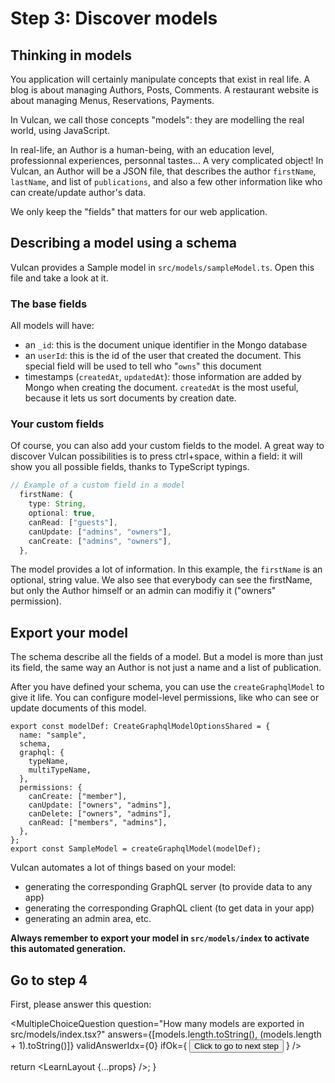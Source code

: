 
# Step 3: Discover models

## Thinking in models

You application will certainly manipulate concepts that exist in real life.
A blog is about managing Authors, Posts, Comments.
A restaurant website is about managing Menus, Reservations, Payments.

In Vulcan, we call those concepts "models": they are modelling the real world, using JavaScript.

In real-life, an Author is a human-being, with an education level, professionnal experiences, personnal tastes...
A very complicated object!
In Vulcan, an Author will be a JSON file, that describes the author `firstName`, `lastName`, and list of `publications`,
and also a few other information like who can create/update author's data.

We only keep the "fields" that matters for our web application.

## Describing a model using a schema

Vulcan provides a Sample model in `src/models/sampleModel.ts`. Open this file and take a look at it.

### The base fields

All models will have:

- an `_id`: this is the document unique identifier in the Mongo database
- an `userId`: this is the id of the user that created the document. This special field will be used to tell who "`owns`" this document
- timestamps (`createdAt`, `updatedAt`): those information are added by Mongo when creating the document. `createdAt` is the most useful,
  because it lets us sort documents by creation date.

### Your custom fields

Of course, you can also add your custom fields to the model.
A great way to discover Vulcan possibilities is to press ctrl+space, within a field: it will show you all possible fields, thanks
to TypeScript typings.

```ts
// Example of a custom field in a model
  firstName: {
    type: String,
    optional: true,
    canRead: ["guests"],
    canUpdate: ["admins", "owners"],
    canCreate: ["admins", "owners"],
  },
```

The model provides a lot of information. In this example, the `firstName` is an optional, string value.
We also see that everybody can see the firstName, but only the Author himself or an admin can modifiy it ("owners" permission).

## Export your model

The schema describe all the fields of a model. But a model is more than just its field,
the same way an Author is not just a name and a list of publication.

After you have defined your schema, you can use the `createGraphqlModel` to give it life.
You can configure model-level permissions, like who can see or update documents of this model.

```tsx
export const modelDef: CreateGraphqlModelOptionsShared = {
  name: "sample",
  schema,
  graphql: {
    typeName,
    multiTypeName,
  },
  permissions: {
    canCreate: ["member"],
    canUpdate: ["owners", "admins"],
    canDelete: ["owners", "admins"],
    canRead: ["members", "admins"],
  },
};
export const SampleModel = createGraphqlModel(modelDef);
```

Vulcan automates a lot of things based on your model:

- generating the corresponding GraphQL server (to provide data to any app)
- generating the corresponding GraphQL client (to get data in your app)
- generating an admin area, etc.

**Always remember to export your model in `src/models/index` to activate this automated generation.**

## Go to step 4

First, please answer this question:

<MultipleChoiceQuestion
  question="How many models are exported in src/models/index.tsx?"
  answers={[models.length.toString(), (models.length + 1).toString()]}
  validAnswerIdx={0}
  ifOk={
    <Button variant="contained" href="/learn/server-only-models">
      Click to go to next step
    </Button>
  }
/>

  return <LearnLayout {...props} />;
}
